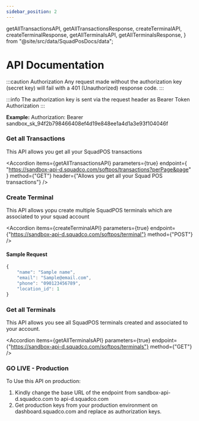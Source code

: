 ```yaml
---
sidebar_position: 2
---
```


  getAllTransactionsAPI,
  getAllTransactionsResponse,
  createTerminalAPI,
  createTerminalResponse,
  getAllTerminalsAPI,
  getAllTerminalsResponse,
} from "@site/src/data/SquadPosDocs/data";

# API Documentation

:::caution Authorization
Any request made without the authorization key (secret key) will fail with a 401 (Unauthorized) response code.
:::

:::info
The authorization key is sent via the request header as Bearer Token Authorization
:::

**Example:**
Authorization: Bearer sandbox_sk_94f2b798466408ef4d19e848ee1a4d1a3e93f104046f

### Get all Transactions

This API allows you get all your SquadPOS transactions

<Accordion
  items={getAllTransactionsAPI}
  parameters={true}
  endpoint={
    "https://sandbox-api-d.squadco.com/softpos/transactions?perPage&page"
  }
  method={"GET"}
  header={"Allows you get all your Squad POS transactions"}
/>

<AccordionCode items={getAllTransactionsResponse} />

### Create Terminal

This API allows yopu create multiple SquadPOS terminals which are associated to your squad account

<Accordion
  items={createTerminalAPI}
  parameters={true}
  endpoint={"https://sandbox-api-d.squadco.com/softpos/terminal"}
  method={"POST"}
/>

<AccordionCode items={createTerminalResponse} />

#### Sample Request

```js
{
    "name": "Sample name",
    "email": "Sample@email.com",
    "phone": "090123456789",
    "location_id": 1
}
```

### Get all Terminals

This API allows you see all SquadPOS terminals created and associated to your account.

<Accordion
  items={getAllTerminalsAPI}
  parameters={true}
  endpoint={"https://sandbox-api-d.squadco.com/softpos/terminals"}
  method={"GET"}
/>

<AccordionCode items={getAllTerminalsResponse} />

### GO LIVE - Production

To Use this API on production:

1. Kindly change the base URL of the endpoint from sandbox-api-d.squadco.com to api-d.squadco.com
2. Get production keys from your production environment on dashboard.squadco.com and replace as authorization keys.
